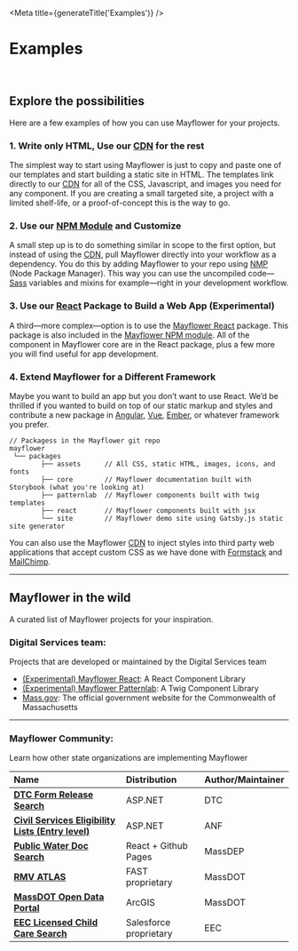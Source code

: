 
<Meta title={generateTitle('Examples')} />

# Examples

<br />

## Explore the possibilities

Here are a few examples of how you can use Mayflower for your projects.

### **1.** Write only HTML, Use our [CDN](https://unpkg.com/browse/@massds/mayflower@10.4.1) for the rest

The simplest way to start using Mayflower is just to copy and paste one of our templates and start building a static site in HTML. The templates link directly to our [CDN](https://unpkg.com/browse/@massds/mayflower@10.4.1) for all of the CSS, Javascript, and images you need for any component.  If you are creating a small targeted site, a project with a limited shelf-life, or a proof-of-concept this is the way to go.

### **2.** Use our [NPM Module](https://www.npmjs.com/package/@massds/mayflower) and Customize

A small step up is to do something similar in scope to the first option, but instead of using the [CDN](https://unpkg.com/browse/@massds/mayflower@10.4.1), pull Mayflower directly into your workflow as a dependency. You do this by adding Mayflower to your repo using [NMP](https://www.npmjs.com/) (Node Package Manager). This way you can use the uncompiled code—[Sass](https://sass-lang.com/) variables and mixins for example—right in your development workflow.

### **3.** Use our [React](https://www.reactjs.com) Package to Build a Web App (Experimental)

A third—more complex—option is to use the [Mayflower React](https://mayflower.digital.mass.gov/react) package. This package is also included in the [Mayflower NPM module](https://www.npmjs.com/package/@massds/mayflower). All of the component in Mayflower core are in the React package, plus a few more you will find useful for app development.

### **4.** Extend Mayflower for a Different Framework

Maybe you want to build an app but you don’t want to use React. We’d be thrilled if you wanted to build on top of our static markup and styles and contribute a new package in [Angular](https://www.angularjs.org), [Vue](https://vuejs.org), [Ember](https://www.emberjs.org), or whatever framework you prefer.

```
// Packagess in the Mayflower git repo
mayflower
 └── packages
		├── assets		// All CSS, static HTML, images, icons, and fonts
		├── core		// Mayflower documentation built with Storybook (what you're looking at)
		├── patternlab	// Mayflower components built with twig templates
		├── react		// Mayflower components built with jsx
		└── site		// Mayflower demo site using Gatsby.js static site generator
```

You can also use the Mayflower [CDN](https://unpkg.com/browse/@massds/mayflower@10.4.1) to inject styles into third party web applications that accept custom CSS as we have done with [Formstack](https://www.formstack.com/) and [MailChimp](https://www.mailchimp.com).

---

## Mayflower in the wild

A curated list of Mayflower projects for your inspiration.

### Digital Services team:
Projects that are developed or maintained by the Digital Services team
- [(Experimental) Mayflower React](https://mayflower.digital.mass.gov/react): A React Component Library
- [(Experimental) Mayflower Patternlab](https://mayflower.digital.mass.gov/patternlab): A Twig Component Library
- [Mass.gov](https://www.mass.gov/): The official government website for the Commonwealth of Massachusetts

---

### Mayflower Community:
Learn how other state organizations are implementing Mayflower

| Name | Distribution | Author/Maintainer |
| :--- | :--- | :--- |
| [**DTC  Form Release Search**](https://services.oca.state.ma.us/dtc/frmReleasedCalendar.aspx) | ASP.NET | DTC | Mayflower inspired |
| [**Civil Services Eligibility Lists (Entry level)**](https://www.mass.gov/service-details/civil-service-eligible-lists) | ASP.NET | ANF | Mayflower as markup |
| [**Public Water Doc Search**](https://massgov.github.io/MassDEP/brp/dwp/pws-documents-search/build/%20) | React + Github Pages | MassDEP | Mayflower artifacts |
| [**RMV ATLAS**](https://atlas-myrmv.massdot.state.ma.us/myrmv/_/) | FAST proprietary | MassDOT | Mayflower inspired |
| [**MassDOT Open Data Portal**](https://geo-massdot.opendata.arcgis.com) | ArcGIS | MassDOT | Mayflower inspired |
| [**EEC Licensed Child Care Search**](https://eeclead.force.com/EEC_ChildCareSearch) | Salesforce proprietary | EEC | Mayflower inspired |
